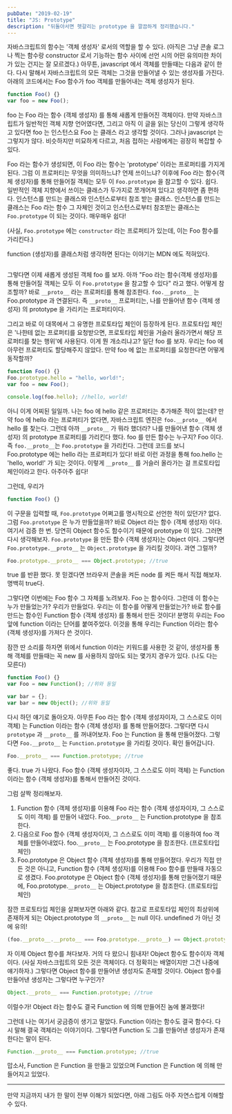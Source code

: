 ```yaml
---
pubDate: "2019-02-19"
title: "JS: Prototype"
description: "뒤돌아서면 헷갈리는 prototype 을 깔끔하게 정리했습니다."
---
```



자바스크립트의 함수는 '객체 생성자' 로서의 역할을 할 수 있다. (아직은 그냥 콘솔 로그나 찍는 함수랑 constructor 로서 기능하는 함수 사이에 선언 시의 어떤 유의미한 차이가 있는 건지는 잘 모르겠다.) 아무튼, javascript 에서 객체를 만들때는 다음과 같이 한다. 다시 말해서 자바스크립트의 모든 객체는 그것을 만들어낼 수 있는 생성자를 가진다. 아래의 코드에서는 Foo 함수가 foo 객체를 만들어내는 객체 생성자가 된다.

```javascript
function Foo() {}
var foo = new Foo();
```

foo 는 Foo 라는 함수 (객체 생성자) 를 통해 새롭게 만들어진 객체이다. 만약 자바스크립트가 일반적인 객체 지향 언어였다면, 그리고 아직 이 글을 읽는 당신이 그렇게 생각하고 있다면 foo 는 인스턴스요 Foo 는 클래스 라고 생각할 것이다. 그러나 javascript 는 그렇지가 않다. 비슷하지만 미묘하게 다르고, 처음 접하는 사람에게는 굉장히 복잡할 수 있다.

Foo 라는 함수가 생성되면, 이 Foo 라는 함수는 'prototype' 이라는 프로퍼티를 가지게 된다. 그럼 이 프로퍼티는 무엇을 의미하느냐? 언제 쓰이느냐? 이후에 Foo 라는 함수(객체 생성자)를 통해 만들어질 객체는 모두 이 `Foo.prototype` 을 참고할 수 있다. 쉽다. 일반적인 객체 지향에서 쓰이는 클래스가 두가지로 쪼개어져 있다고 생각하면 좀 편하다. 인스턴스를 만드는 클래스와 인스턴스로부터 참조 받는 클래스. 인스턴스를 만드는 클래스는 Foo 라는 함수 그 자체인 것이고 인스턴스로부터 참조받는 클래스는 `Foo.prototype` 이 되는 것이다. 매우매우 쉽다!

(사실, `Foo.prototype` 에는 `constructor` 라는 프로퍼티가 있는데, 이는 Foo 함수를 가리킨다.)

function (생성자)를 클래스처럼 생각하면 된다는 이야기는 MDN 에도 적혀있다.

<Image src="mdn_screenshot.png" alt="" />

그렇다면 이제 새롭게 생성된 객체 foo 를 보자. 아까 "Foo 라는 함수(객체 생성자)를 통해 만들어질 객체는 모두 이 `Foo.prototype` 을 참고할 수 있다" 라고 했다. 어떻게 참조할까? 바로 `__proto__` 라는 프로퍼티를 통해 참조한다. `foo.__proto__` 는 Foo.prototype 과 연결된다. 즉 `__proto__` 프로퍼티는, 나를 만들어낸 함수 (객체 생성자) 의 prototype 을 가리키는 프로퍼티이다.

그리고 바로 이 대목에서 그 유명한 프로토타입 체인이 등장하게 된다. 프로토타입 체인은 '나한테 없는 프로퍼티를 요청받으면, 프로토타입 체인을 거슬러 올라가면서 해당 프로퍼티를 찾는 행위'에 사용된다. 이게 뭔 개소리냐고? 일단 foo 를 보자. 우리는 foo 에 아무런 프로퍼티도 할당해주지 않았다. 만약 foo 에 없는 프로퍼티를 요청한다면 어떻게 동작할까?

```javascript
function Foo() {}
Foo.prototype.hello = "hello, world!";
var foo = new Foo();

console.log(foo.hello); //hello, world!
```

아니 이게 어찌된 일일까. 나는 foo 에 hello 같은 프로퍼티는 추가해준 적이 없는데? 만약 foo 에 hello 라는 프로퍼티가 없다면, 자바스크립트 엔진은 `foo.__proto__` 에서 hello 를 찾는다. 그런데 아까 `__proto__` 가 뭐라 했더라? 나를 만들어낸 함수 (객체 생성자) 의 prototype 프로퍼티를 가리킨다 했다. foo 를 만든 함수는 누구지? Foo 이다. 즉 `foo.__proto__`는 `Foo.prototype` 을 가리킨다. 그런데 코드를 보니 Foo.prototype 에는 hello 라는 프로퍼티가 있다! 바로 이런 과정을 통해 foo.hello 는 'hello, world!' 가 되는 것이다. 이렇게 `__proto__` 를 거슬러 올라가는 걸 프로토타입 체인이라고 한다. 아주아주 쉽다!

그런데, 우리가

```javascript
function Foo() {}
```

이 구문을 입력할 때, `Foo.prototype` 어쩌고를 명시적으로 선언한 적이 있던가? 없다. 그럼 `Foo.prototype` 은 누가 만들었을까? 바로 Object 라는 함수 (객체 생성자) 이다. 여기서 검증 한 번. 당연히 Object 함수도 함수이기 때문에 prototype 이 있다. 그러면 다시 생각해보자. `Foo.prototype` 을 만든 함수 (객체 생성자)는 Object 이다. 그렇다면 `Foo.prototype.__proto__` 는 `Object.prototype` 을 가리킬 것이다. 과연 그럴까?

```javascript
Foo.prototype.__proto__ === Object.prototype; //true
```

true 를 반환 했다. 못 믿겠다면 브라우저 콘솔을 켜든 node 를 켜든 해서 직접 해보자. 명백히 true다.

그렇다면 이번에는 Foo 함수 그 자체를 노려보자. Foo 는 함수이다. 그런데 이 함수는 누가 만들었는가? 우리가 만들었다. 우리는 이 함수를 어떻게 만들었는가? 바로 함수를 만드는 함수인 Function 함수 (객체 생성자) 를 통해서 만든 것이다! 분명히 우리는 Foo 앞에 function 이라는 단어를 붙여주었다. 이것을 통해 우리는 Function 이라는 함수 (객체 생성자)를 가져다 쓴 것이다.

잠깐 딴 소리를 하자면 위에서 function 이라는 키워드를 사용한 것 같이, 생성자를 통해 객체를 만들때는 꼭 new 를 사용하지 않아도 되는 몇가지 경우가 있다. (나도 다는 모른다)

```javascript
function Foo() {}
var Foo = new Function(); //위와 동일

var bar = {};
var bar = new Object(); //위와 동일
```

다시 하던 얘기로 돌아오자. 아무튼 Foo 라는 함수 (객체 생성자이자, 그 스스로도 이미 객체) 는 Function 이라는 함수 (객체 생성자) 를 통해 만들어졌다. 그렇다면 다시 `prototype` 과 `__proto__` 를 꺼내어보자. Foo 는 Function 을 통해 만들어졌다. 그렇다면 `Foo.__proto__` 는 `Function.prototype` 을 가리킬 것이다. 확인 들어갑니다.

```javascript
Foo.__proto__ === Function.prototype; //true
```

좋다. true 가 나왔다. Foo 함수 (객체 생성자이자, 그 스스로도 이미 객체) 는 Function 이라는 함수 (객체 생성자)를 통해서 만들어진 것이다.

그럼 살짝 정리해보자.

1. Function 함수 (객체 생성자)를 이용해 Foo 라는 함수 (객체 생성자이자, 그 스스로도 이미 객체) 를 만들어 내었다. Foo.`__proto__` 는 Function.prototype 을 참조한다.
2. 다음으로 Foo 함수 (객체 생성자이자, 그 스스로도 이미 객체) 를 이용하여 foo 객체를 만들어내었다. foo.`__proto__` 는 Foo.prototype 을 참조한다. (프로토타입 체인)
3. Foo.prototype 은 Object 함수 (객체 생성자)를 통해 만들어졌다. 우리가 직접 만든 것은 아니고, Function 함수 (객체 생성자)를 이용해 Foo 함수를 만들때 자동으로 생겼다. Foo.prototype 은 Object 함수 (객체 생성자)를 통해 만들어졌기 때문에, Foo.prototype.`__proto__` 는 Object.prototype 을 참조한다. (프로토타입 체인)

잠깐 프로토타입 체인을 살펴보자면 아래와 같다. 참고로 프로토타입 체인의 최상위에 존재하게 되는 Object.prototype 의 `__proto__` 는 null 이다. undefined 가 아닌 것에 유의!

```javascript
(foo.__proto__.__proto__ === Foo.prototype.__proto__) == Object.prototype;
```

자 이제 Object 함수를 쳐다보자. 거의 다 왔으니 힘내자! Object 함수도 함수이자 객체이다. (사실 자바스크립트의 모든 것은 객체이다. 더 정확히는 배열이지만 그건 나중에 얘기하자.) 그렇다면 Object 함수를 만들어낸 생성자도 존재할 것이다. Object 함수를 만들어낸 생성자는 그렇다면 누구인가?

```javascript
Object.__proto__ === Function.prototype; //true
```

이럴수가! Object 라는 함수도 결국 Function 에 의해 만들어진 놈에 불과했다!

그런데 나는 여기서 궁금증이 생기고 말았다. Function 이라는 함수도 결국 함수다. 다시 말해 결국 객체라는 이야기이다. 그렇다면 Function 도 그를 만들어낸 생성자가 존재한다는 말이 된다.

```javascript
Function.__proto__ === Function.prototype; //true
```

맙소사, Function 은 Function 을 만들고 있었으며 Function 은 Function 에 의해 만들어지고 있었다.

---

만약 지금까지 내가 한 말이 전부 이해가 되었다면, 아래 그림도 아주 자연스럽게 이해할 수 있다.

<Image src="prototypediagram.png" alt="" />
